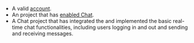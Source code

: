 <PlatformWrapper platform="web">

- A valid [<Vg k="COMPANY"/> account](/agora-chat/reference/manage-agora-account#create-an-agora-account).
- An <Vg k="COMPANY"/> project that has [enabled Chat](../get-started/enable).
- A Chat project that has integrated the <Vg k="CHAT_SDK"/> and implemented the <Link to="../get-started/get-started-sdk">basic real-time chat functionalities</Link>, including users logging in and out and sending and receiving messages.

</PlatformWrapper>
